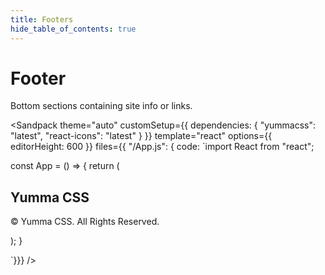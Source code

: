 ```yaml
---
title: Footers
hide_table_of_contents: true
---
```



# Footer

Bottom sections containing site info or links.

<Sandpack
theme="auto"
customSetup={{ dependencies: { "yummacss": "latest", "react-icons": "latest" } }}
template="react"
options={{ editorHeight: 600 }}
files={{ "/App.js": {
code: `import React from "react";

const App = () => {
   return (
      <div className="d-f fd-c min-h-1/1">
        <footer className="bg-black mt-auto pb-4 pt-3">
          <div className="ta-c w-full">
            <div className="m-auto t-white">
              <h2>Yumma CSS</h2>
              <span className="fs-sm t-white">
                <p>© Yumma CSS. All Rights Reserved.</p>
              </span>
            </div>
          </div>
        </footer>
      </div>
   );
}

`}}}
/>